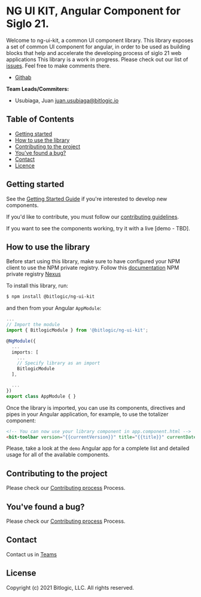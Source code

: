 
<Meta title="Getting Started/Welcome" />

<style>{`
  .subheading {
    --mediumdark: '#999999';
    font-weight: 900;
    font-size: 13px;
    color: #999;
    letter-spacing: 6px;
    line-height: 24px;
    text-transform: uppercase;
    margin-bottom: 12px;
    margin-top: 40px;
  }

  .link-list {
    display: grid;
    grid-template-columns: 1fr;
    grid-template-rows: 1fr 1fr;
    row-gap: 10px;
  }

  @media (min-width: 620px) {
    .link-list {
      row-gap: 20px;
      column-gap: 20px;
      grid-template-columns: 1fr 1fr;
    }
  }

  @media all and (-ms-high-contrast:none) {
  .link-list {
      display: -ms-grid;
      -ms-grid-columns: 1fr 1fr;
      -ms-grid-rows: 1fr 1fr;
    }
  }

  .link-item {
    display: block;
    padding: 20px 30px 20px 15px;
    border: 1px solid #00000010;
    border-radius: 5px;
    transition: background 150ms ease-out, border 150ms ease-out, transform 150ms ease-out;
    color: #333333;
    display: flex;
    align-items: flex-start;
  }

  .link-item:hover {
    border-color: #1EA7FD50;
    transform: translate3d(0, -3px, 0);
    box-shadow: rgba(0, 0, 0, 0.08) 0 3px 10px 0;
  }

  .link-item:active {
    border-color: #1EA7FD;
    transform: translate3d(0, 0, 0);
  }

  .link-item strong {
    font-weight: 700;
    display: block;
    margin-bottom: 2px;
  }
  
  .link-item img {
    height: 40px;
    width: 40px;
    margin-right: 15px;
    flex: none;
  }

  .link-item span {
    font-size: 14px;
    line-height: 20px;
  }

  .tip {
    display: inline-block;
    border-radius: 1em;
    font-size: 11px;
    line-height: 12px;
    font-weight: 700;
    background: #E7FDD8;
    color: #66BF3C;
    padding: 4px 12px;
    margin-right: 10px;
    vertical-align: top;
  }

  .tip-wrapper {
    font-size: 13px;
    line-height: 20px;
    margin-top: 40px;
    margin-bottom: 40px;
  }

  .tip-wrapper code {
    font-size: 12px;
    display: inline-block;
  }

  
`}</style>

# NG UI KIT, Angular Component for Siglo 21.

Welcome to ng-ui-kit, a common UI component library. This library exposes a set of common UI component for angular, in order to be used as building blocks that help and accelerate the developing process of siglo 21 web applications
This library is a work in progress. Please check out our list of
[issues](https://code.ues21.edu.ar/ui-lab/ng-ui-kit/-/issues). Feel free to make comments there.



- [Githab](https://github.com/bitlogic-eng/ng-ui-kit)

**Team Leads/Commiters:**

- Usubiaga, Juan <juan.usubiaga@bitlogic.io>

## Table of Contents

- [Getting started](#getting-started)
- [How to use the library](#how-to-use-the-library)
- [Contributing to the project](#contributing-to-the-project)
- [You've found a bug?](#youve-found-a-bug)
- [Contact](#contact)
- [Licence](#licence)

## Getting started

See the [Getting Started Guide](GETTINGSTARTED.md) if you're interested to develop new components.

If you'd like to contribute, you must follow our [contributing guidelines](CONTRIBUTING.md).

If you want to see the components working, try it with a live [demo - TBD].


## How to use the library

Before start using this library, make sure to have configured your NPM client to use the NPM private registry. Follow this [documentation]()
NPM private registry [Nexus](https://nexus.uesiglo21.edu.ar/#browse/browse:npm-private:%40bitlogic)

To install this library, run:

```bash
$ npm install @bitlogic/ng-ui-kit
```

and then from your Angular `AppModule`:

```typescript
...
// Import the module
import { BitlogicModule } from '@bitlogic/ng-ui-kit';

@NgModule({
  ...
  imports: [
    ...
    // Specify library as an import
    BitlogicModule
  ],

  ...
})
export class AppModule { }
```

Once the library is imported, you can use its components, directives and pipes in your Angular application, for example, to use the totalizer component:

```html
<!-- You can now use your library component in app.component.html -->
<bit-toolbar version="{{currentVersion}}" title="{{title}}" currentDate="{{currentDate}}" (openProfile)="onOpenProfile()"></bit-toolbar>    
```

Please, take a look at the `demo` Angular app for a complete list and detailed usage for all of the available components.

## Contributing to the project

Please check our [Contributing process](CONTRIBUTING.md) Process.

## You've found a bug?

Please check our [Contributing process](CONTRIBUTING.md) Process.

## Contact

Contact us in [Teams]()

## License

Copyright (c) 2021 Bitlogic, LLC.  All rights reserved.
